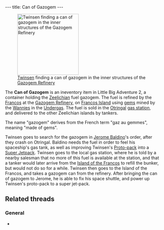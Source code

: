 ---
title: Can of Gazogem
---

{{twinsunica import}}{{Infobox Item
 |image=
 |type=quest
 |critical=yes
 |magical=no
 |unique=yes
 |lba1=
 |lba2=yes
 |upgrades=no
 |rowposition=5
 |columnposition=1
 |effect=none
 |effectamount=
 |purpose=
 |combattype=none
 |powerlevel=none
 |rate=none
 |range=none
 |damage=none
}}
[[Image:Can of gazogem.gif|right|200px|thumb|[[Twinsen]] finding a can of gazogem in the inner structures of the [[Gazogem Refinery]]]]

The '''Can of Gazogem''' is an ineventory item in Little Big Adventure 2, a container holding the [[Zeelich]]ian fuel gazogem. The fuel is refined by the [[Franco]]s at the [[Gazogem Refinery]], on [[Francos Island]] using [[gem]]s mined by the [[Wannie]]s in the [[Undergas]]. The fuel is sold in the [[Otringal]] [[gas station]], and delivered to the other Zeelichian islands by tankers.

The name "gazogem" derives from the French term "gaz au gemmes", meaning "made of gems".

Twinsen goes to search for the gazogem in [[Jerome Baldino]]'s order, after they crash on Otringal. Baldino needs the fuel in order to feel his spaceship's gas tank, as well as improving Twinsen's [[Proto-pack]] into a [[Super Jetpack]]. Twinsen goes to the local gas station, where he is told by a nearby salesman that no more of this fuel is available at the station, and that a tanker would later arrive from the [[Island of the Francos]] to refill the bunker, but would not do so for a while. Twinsen then goes to the Island of the Francos, and takes a gazogem can from the refinery. After bringing the can of gazogem to Jerome, he is able to fix his space shuttle, and power up Twinsen's proto-pack to a super jet-pack.

==Related threads==
===General===
* {{thread|id=540|title=I just played LBA2 again.... (C)}}
